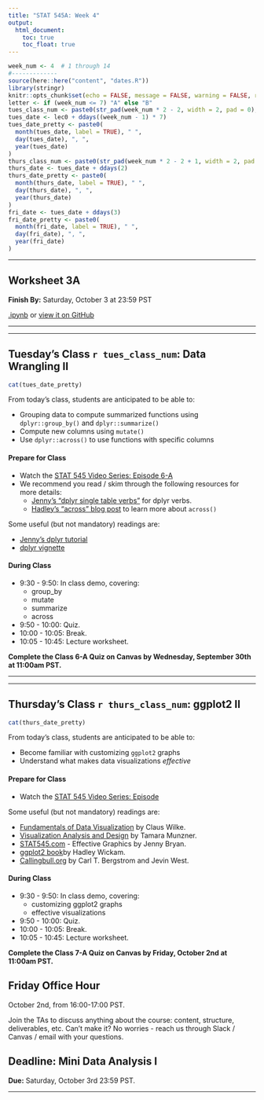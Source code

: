 ```yaml
---
title: "STAT 545A: Week 4"
output: 
  html_document:
    toc: true
    toc_float: true
---
```



```r
week_num <- 4  # 1 through 14
#-------------
source(here::here("content", "dates.R"))
library(stringr)
knitr::opts_chunk$set(echo = FALSE, message = FALSE, warning = FALSE, results = "asis")
letter <- if (week_num <= 7) "A" else "B"
tues_class_num <- paste0(str_pad(week_num * 2 - 2, width = 2, pad = 0), letter)
tues_date <- lec0 + ddays((week_num - 1) * 7)
tues_date_pretty <- paste0(
  month(tues_date, label = TRUE), " ", 
  day(tues_date), ", ", 
  year(tues_date)
)
thurs_class_num <- paste0(str_pad(week_num * 2 - 2 + 1, width = 2, pad = 0), letter)
thurs_date <- tues_date + ddays(2)
thurs_date_pretty <- paste0(
  month(thurs_date, label = TRUE), " ", 
  day(thurs_date), ", ", 
  year(thurs_date)
)
fri_date <- tues_date + ddays(3)
fri_date_pretty <- paste0(
  month(fri_date, label = TRUE), " ", 
  day(fri_date), ", ", 
  year(fri_date)
)
```


-----

<!-- ******WORKSHEET****** -->

## Worksheet 3A

**Finish By:** Saturday, October 3 at 23:59 PST 

[.ipynb](https://raw.githubusercontent.com/UBC-STAT/stat545.stat.ubc.ca/master/content/worksheets/worksheet_03a.ipynb) or [view it on GitHub](https://github.com/UBC-STAT/stat545.stat.ubc.ca/blob/master/content/worksheets/worksheet_03a.ipynb)

-----

----- 

<!-- ******TUESDAY'S CLASS****** -->

## Tuesday's Class `r tues_class_num`: Data Wrangling II

```r
cat(tues_date_pretty)
```

From today's class, students are anticipated to be able to:

+ Grouping data to compute summarized functions using `dplyr::group_by()` and `dplyr::summarize()`
+ Compute new columns using `mutate()`
+ Use `dplyr::across()` to use functions with specific columns

#### Prepare for Class

- Watch the [STAT 545 Video Series: Episode 6-A](https://youtu.be/38BA_v7BwKk)
- We recommend you read / skim through the following resources for more details: 
   - [Jenny's "dplyr single table verbs"](https://stat545.com/dplyr-single.html) for dplyr verbs.
   - [Hadley's "across" blog post](https://www.tidyverse.org/blog/2020/04/dplyr-1-0-0-colwise/) to learn more about `across()`

Some useful (but not mandatory) readings are:

- [Jenny's dplyr tutorial](https://stat545.com/dplyr-single.html)
- [dplyr vignette](https://cran.r-project.org/web/packages/dplyr/vignettes/dplyr.html)

#### During Class

+ 9:30 - 9:50: In class demo, covering:
  + group_by
  + mutate
  + summarize
  + across
+ 9:50 - 10:00: Quiz.
+ 10:00 - 10:05: Break.
+ 10:05 - 10:45: Lecture worksheet.

**Complete the Class 6-A Quiz on Canvas by Wednesday, September 30th at 11:00am PST.**

-----

-----

<!-- ******THURSDAY'S CLASS****** -->

## Thursday's Class `r thurs_class_num`: ggplot2 II 

```r
cat(thurs_date_pretty)
```

From today's class, students are anticipated to be able to:

+ Become familiar with customizing `ggplot2` graphs 
+ Understand what makes data visualizations *effective*

#### Prepare for Class

- Watch the [STAT 545 Video Series: Episode ](link)

Some useful (but not mandatory) readings are:

- [Fundamentals of Data Visualization](https://serialmentor.com/dataviz/introduction.html) by Claus Wilke.
- [Visualization Analysis and Design](https://www-taylorfrancis-com.ezproxy.library.ubc.ca/books/9780429088902) by Tamara Munzner.
- [STAT545.com](https://stat545.com/effective-graphs.html) - Effective Graphics by Jenny Bryan.
- [ggplot2 book ](https://ggplot2-book.org/)by Hadley Wickam.
- [Callingbull.org](https://callingbull.org/tools.html) by Carl T. Bergstrom and Jevin West.

#### During Class

+ 9:30 - 9:50: In class demo, covering:
  + customizing ggplot2 graphs
  + effective visualizations
+ 9:50 - 10:00: Quiz.
+ 10:00 - 10:05: Break.
+ 10:05 - 10:45: Lecture worksheet.

**Complete the Class 7-A Quiz on Canvas by Friday, October 2nd at 11:00am PST.**

## Friday Office Hour

October 2nd, from 16:00-17:00 PST.

Join the TAs to discuss anything about the course: content, structure, deliverables, etc. Can’t make it? No worries - reach us through Slack / Canvas / email with your questions.

## Deadline: Mini Data Analysis I

**Due:** Saturday, October 3rd 23:59 PST.

-----
